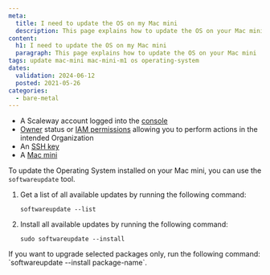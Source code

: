```yaml
---
meta:
  title: I need to update the OS on my Mac mini
  description: This page explains how to update the OS on your Mac mini
content:
  h1: I need to update the OS on my Mac mini
  paragraph: This page explains how to update the OS on your Mac mini
tags: update mac-mini mac-mini-m1 os operating-system
dates:
  validation: 2024-06-12
  posted: 2021-05-26
categories:
  - bare-metal
---
```


<Macro id="requirements" />

- A Scaleway account logged into the [console](https://console.scaleway.com)
- [Owner](/identity-and-access-management/iam/concepts/#owner) status or [IAM permissions](/identity-and-access-management/iam/concepts/#permission) allowing you to perform actions in the intended Organization
- An [SSH key](/identity-and-access-management/organizations-and-projects/how-to/create-ssh-key/)
- A [Mac mini](/bare-metal/apple-silicon/how-to/create-mac-mini/)

To update the Operating System installed on your Mac mini, you can use the `softwareupdate` tool.

1. Get a list of all available updates by running the following command:
    ```
    softwareupdate --list
    ```
2. Install all available updates by running the following command:
    ```
    sudo softwareupdate --install
    ```

<Message type="note">
  If you want to upgrade selected packages only, run the following command: `softwareupdate --install package-name`.
</Message>